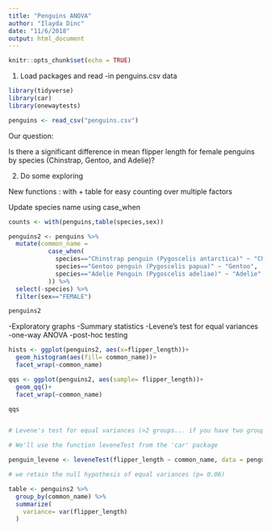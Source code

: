 ```yaml
---
title: "Penguins ANOVA"
author: "Ilayda Dinc"
date: "11/6/2018"
output: html_document
---
```


```r
knitr::opts_chunk$set(echo = TRUE)
```


1. Load packages and read -in penguins.csv data

```r
library(tidyverse)
library(car)
library(onewaytests)

penguins <- read_csv("penguins.csv")

```

Our question: 

Is there a significant difference in mean flipper length for female penguins by species (Chinstrap, Gentoo, and Adelie)?

2. Do some exploring

New functions : with + table for easy counting over multiple factors

Update species name using case_when

```r
counts <- with(penguins,table(species,sex))

penguins2 <- penguins %>% 
  mutate(common_name =
           case_when(
             species=="Chinstrap penguin (Pygoscelis antarctica)" ~ "Chainstrap",
             species=="Gentoo penguin (Pygoscelis papua)" ~ "Gentoo",
             species=="Adelie Penguin (Pygoscelis adeliae)" ~ "Adelie"
           )) %>% 
  select(-species) %>% 
  filter(sex=="FEMALE")

penguins2


```

-Exploratory graphs
-Summary statistics
-Levene's test for equal variances
-one-way ANOVA
-post-hoc testing

```r

hists <- ggplot(penguins2, aes(x=flipper_length))+
  geom_histogram(aes(fill= common_name))+
  facet_wrap(~common_name)

qqs <- ggplot(penguins2, aes(sample= flipper_length))+
  geom_qq()+
  facet_wrap(~common_name)

qqs


# Levene's test for equal variances (>2 groups... if you have two groups, use the F-test for equal variances)

# We'll use the function leveneTest from the 'car' package

penguin_levene <- leveneTest(flipper_length ~ common_name, data = penguins2)

# we retain the null hypothesis of equal variances (p= 0.06)

table <- penguins2 %>% 
  group_by(common_name) %>% 
  summarize(
    variance= var(flipper_length)
  )


```

